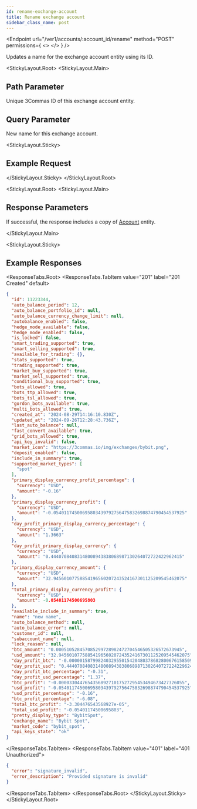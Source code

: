 ```yaml
---
id: rename-exchange-account
title: Rename exchange account
sidebar_class_name: post
---
```



<Endpoint
  url="/ver1/accounts/:account_id/rename"
  method="POST"
  permissions={
    <>
      <Permission title="Permission" description="ACCOUNTS_WRITE" />
      <Permission title="Security" description="SIGNED" />
    </>
  }
/>

Updates a name for the exchange account entity using its ID.

<Separator />

<StickyLayout.Root>
<StickyLayout.Main>

## Path Parameter

<ApiParam name='account_id' type='integer' id="account_id" required>
    Unique 3Commas ID of this exchange account entity.
</ApiParam>

## Query Parameter

<ApiParam name='name' type='string' id="name" required>
    New name for this exchange account.
</ApiParam>
</StickyLayout.Main>

<StickyLayout.Sticky>
## Example Request

<NoContentEndpoint method="POST" endpoint="/ver1/accounts/11223344/rename?name=new%20name" />

</StickyLayout.Sticky>
</StickyLayout.Root>

<StickyLayout.Root>
<StickyLayout.Main>

## Response Parameters 

If successful, the response includes a copy of [Account](/account/0_account_entity.mdx) entity.

</StickyLayout.Main>


<StickyLayout.Sticky>
## Example Responses

<ResponseTabs.Root>
<ResponseTabs.TabItem value="201" label="201 Created" default>

```json
{
  "id": 11223344,
  "auto_balance_period": 12,
  "auto_balance_portfolio_id": null,
  "auto_balance_currency_change_limit": null,
  "autobalance_enabled": false,
  "hedge_mode_available": false,
  "hedge_mode_enabled": false,
  "is_locked": false,
  "smart_trading_supported": true,
  "smart_selling_supported": true,
  "available_for_trading": {},
  "stats_supported": true,
  "trading_supported": true,
  "market_buy_supported": true,
  "market_sell_supported": true,
  "conditional_buy_supported": true,
  "bots_allowed": true,
  "bots_ttp_allowed": true,
  "bots_tsl_allowed": true,
  "gordon_bots_available": true,
  "multi_bots_allowed": true,
  "created_at": "2024-08-29T14:16:10.830Z",
  "updated_at": "2024-09-26T12:28:43.736Z",
  "last_auto_balance": null,
  "fast_convert_available": true,
  "grid_bots_allowed": true,
  "api_key_invalid": false,
  "market_icon": "https://3commas.io/img/exchanges/bybit.png",
  "deposit_enabled": false,
  "include_in_summary": true,
  "supported_market_types": [
    "spot"
  ],
  "primary_display_currency_profit_percentage": {
    "currency": "USD",
    "amount": "-0.16"
  },
  "primary_display_currency_profit": {
    "currency": "USD",
    "amount": "-0.05401174500695803439792756475832698874790454537925"
  },
  "day_profit_primary_display_currency_percentage": {
    "currency": "USD",
    "amount": "1.3663"
  },
  "day_profit_primary_display_currency": {
    "currency": "USD",
    "amount": "0.44407084083148008943838068987130264072722422962415"
  },
  "primary_display_currency_amount": {
    "currency": "USD",
    "amount": "32.94560107758854196560207243524167301125209545462075"
  },
  "total_primary_display_currency_profit": {
    "currency": "USD",
    "amount": -0.05401174500695803
  },
  "available_include_in_summary": true,
  "name": "new name",
  "auto_balance_method": null,
  "auto_balance_error": null,
  "customer_id": null,
  "subaccount_name": null,
  "lock_reason": null,
  "btc_amount": "0.000510528457085299728982472704546505326572673945",
  "usd_amount": "32.94560107758854196560207243524167301125209545462075",
  "day_profit_btc": "-0.00000158799824032955015420480378682800676158509741104",
  "day_profit_usd": "0.44407084083148008943838068987130264072722422962415",
  "day_profit_btc_percentage": "-0.31",
  "day_profit_usd_percentage": "1.37",
  "btc_profit": "-0.000033044765435689271017527295453494673427326055",
  "usd_profit": "-0.05401174500695803439792756475832698874790454537925",
  "usd_profit_percentage": "-0.16",
  "btc_profit_percentage": "-6.08",
  "total_btc_profit": "-3.304476543568927e-05",
  "total_usd_profit": "-0.05401174500695803",
  "pretty_display_type": "BybitSpot",
  "exchange_name": "Bybit Spot",
  "market_code": "bybit_spot",
  "api_keys_state": "ok"
}
```
</ResponseTabs.TabItem>
<ResponseTabs.TabItem value="401" label="401 Unauthorized">
  
```json
{
  "error": "signature_invalid",
  "error_description": "Provided signature is invalid"
}
```
  </ResponseTabs.TabItem>
    </ResponseTabs.Root>
    </StickyLayout.Sticky>
</StickyLayout.Root>
